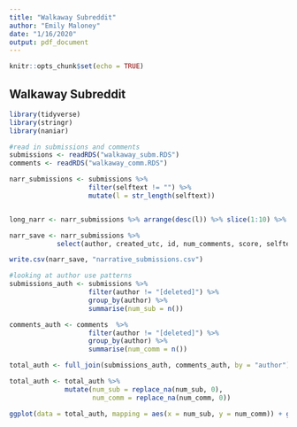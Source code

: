 ```yaml
---
title: "Walkaway Subreddit"
author: "Emily Maloney"
date: "1/16/2020"
output: pdf_document
---
```


```r
knitr::opts_chunk$set(echo = TRUE)
```

## Walkaway Subreddit 
```r
library(tidyverse)
library(stringr)
library(naniar)

#read in submissions and comments
submissions <- readRDS("walkaway_subm.RDS")
comments <- readRDS("walkaway_comm.RDS")

narr_submissions <- submissions %>% 
                    filter(selftext != "") %>% 
                    mutate(l = str_length(selftext))


long_narr <- narr_submissions %>% arrange(desc(l)) %>% slice(1:10) %>% select(selftext)

narr_save <- narr_submissions %>% 
            select(author, created_utc, id, num_comments, score, selftext, subreddit_subscribers, title)

write.csv(narr_save, "narrative_submissions.csv")


```

```r
#looking at author use patterns
submissions_auth <- submissions %>% 
                    filter(author != "[deleted]") %>% 
                    group_by(author) %>% 
                    summarise(num_sub = n())

comments_auth <- comments  %>% 
                    filter(author != "[deleted]") %>% 
                    group_by(author) %>% 
                    summarise(num_comm = n())

total_auth <- full_join(submissions_auth, comments_auth, by = "author")

total_auth <- total_auth %>% 
              mutate(num_sub = replace_na(num_sub, 0),
                     num_comm = replace_na(num_comm, 0))

ggplot(data = total_auth, mapping = aes(x = num_sub, y = num_comm)) + geom_point()
```

